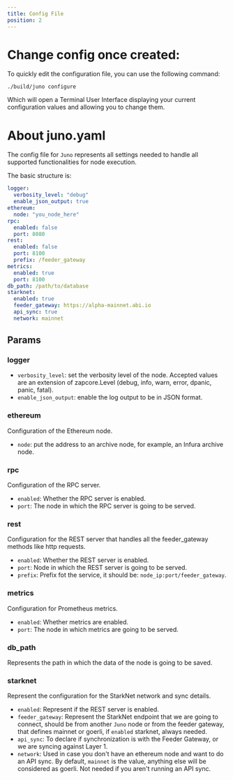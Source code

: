 ```yaml
---
title: Config File
position: 2
---
```


# Change config once created:

To quickly edit the configuration file, you can use the following command:

```
./build/juno configure
```

Which will open a Terminal User Interface displaying your current configuration values and allowing you to change them.

# About juno.yaml

The config file for `Juno` represents all settings needed to handle all supported functionalities for 
node execution.

The basic structure is:
```yaml
logger:
  verbosity_level: "debug"
  enable_json_output: true
ethereum:
  node: "you_node_here"
rpc:
  enabled: false
  port: 8080
rest:
  enabled: false
  port: 8100
  prefix: /feeder_gateway
metrics:
  enabled: true
  port: 8100
db_path: /path/to/database
starknet:
  enabled: true
  feeder_gateway: https://alpha-mainnet.abi.io
  api_sync: true
  network: mainnet
```

## Params

### logger

- `verbosity_level`: set the verbosity level of the node. Accepted values are an extension of zapcore.Level (debug, info, warn, error, dpanic, panic, fatal).
- `enable_json_output`: enable the log output to be in JSON format.

### ethereum

Configuration of the Ethereum node.

- `node`: put the address to an archive node, for example, an Infura archive node.

### rpc

Configuration of the RPC server.

- `enabled`: Whether the RPC server is enabled.
- `port`: The node in which the RPC server is going to be served.

### rest

Configuration for the REST server that handles all the feeder_gateway methods like http requests.

- `enabled`: Whether the REST server is enabled.
- `port`: Node in which the REST server is going to be served.
- `prefix`: Prefix fot the service, it should be: `node_ip:port/feeder_gateway`.

### metrics

Configuration for Prometheus metrics.

- `enabled`: Whether metrics are enabled.
- `port`: The node in which metrics are going to be served.

### db_path

Represents the path in which the data of the node is going to be saved.

### starknet

Represent the configuration for the StarkNet network and sync details.

- `enabled`: Represent if the REST server is enabled.
- `feeder_gateway`: Represent the StarkNet endpoint that we are going to connect, should be from another `Juno` node or
from the feeder gateway, that defines mainnet or goerli, if `enabled` starknet, always needed.
- `api_sync`: To declare if synchronization is with the Feeder Gateway, or we are syncing against Layer 1.
- `network`: Used in case you don't have an ethereum node and want to do an API sync. By default, `mainnet` is the
value, anything else will be considered as goerli. Not needed if you aren't running an API sync.
